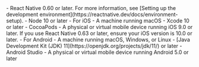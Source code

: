 <PlatformWrapper platform="react-native">
- React Native 0.60 or later. For more information, see [Setting up the development environment](https://reactnative.dev/docs/environment-setup).
- Node 10 or later
- For iOS
    - A machine running macOS
    - Xcode 10 or later
    - CocoaPods
    - A physical or virtual mobile device running iOS 9.0 or later. If you use React Native 0.63 or later, ensure your iOS version is 10.0 or later.
- For Android
    - A machine running macOS, Windows, or Linux
    - [Java Development Kit (JDK) 11](https://openjdk.org/projects/jdk/11/) or later
    - Android Studio
    - A physical or virtual mobile device running Android 5.0 or later
</PlatformWrapper>
